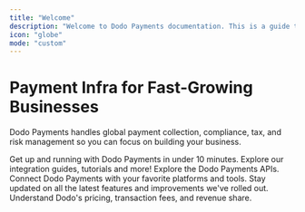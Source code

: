 ```yaml
---
title: "Welcome"
description: "Welcome to Dodo Payments documentation. This is a guide to help you understand and navigate the Dodo Payments dashboard"
icon: "globe"
mode: "custom"
---
```


<div className="welcome-hero">
  <h1>Payment Infra for Fast-Growing Businesses</h1>
  <p>Dodo Payments handles global payment collection, compliance, tax, and risk management so you can focus on building your business.</p>
</div>

<div className="welcome-page">

  <Columns cols={3} >
   <Card title="Quick Start Guide" icon="rocket" href="/introduction">
        Get up and running with Dodo Payments in under 10 minutes.
    </Card>
    <Card title="Developer Resources" icon="layer-group" href="developer-resources">
      Explore our integration guides, tutorials and more!
    </Card>
    <Card title="API Reference" icon="code" href="api-reference/introduction">
      Explore the Dodo Payments APIs.
    </Card>
    <Card title="External Integrations" icon="plug" href="/integrations">
      Connect Dodo Payments with your favorite platforms and tools.
    </Card>
    <Card title="Changelog" icon="cash-register" href="changelog/introduction">
      Stay updated on all the latest features and improvements we've rolled out.
    </Card>
    <Card title="Pricing & Fee Structure"  icon="dollar-sign" href="miscellaneous/pricing-and-fee-structure">
      Understand Dodo's pricing, transaction fees, and revenue share.
    </Card>
  </Columns>
</div>
